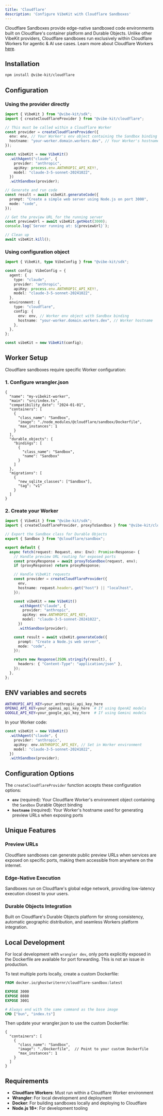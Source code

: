 ```yaml
---
title: 'Cloudflare'
description: 'Configure VibeKit with Cloudflare Sandboxes'
---
```


Cloudflare Sandboxes provide edge-native sandboxed code environments built on Cloudflare's container platform and Durable Objects. Unlike other VibeKit providers, Cloudflare sandboxes run exclusively within Cloudflare Workers for agentic & AI use cases. Learn more about Cloudflare Workers [here](https://workers.cloudflare.com/).

## Installation

```bash
npm install @vibe-kit/cloudflare
```

## Configuration

### Using the provider directly

```typescript
import { VibeKit } from "@vibe-kit/sdk";
import { createCloudflareProvider } from "@vibe-kit/cloudflare";

// This must be called within a Cloudflare Worker
const provider = createCloudflareProvider({
  env: env, // Your Worker's env object containing the Sandbox binding
  hostname: "your-worker.domain.workers.dev", // Your Worker's hostname
});

const vibeKit = new VibeKit()
  .withAgent("claude", {
    provider: "anthropic",
    apiKey: process.env.ANTHROPIC_API_KEY!,
    model: "claude-3-5-sonnet-20241022",
  })
  .withSandbox(provider);

// Generate and run code
const result = await vibeKit.generateCode({
  prompt: "Create a simple web server using Node.js on port 3000",
  mode: "code",
});

// Get the preview URL for the running server
const previewUrl = await vibeKit.getHost(3000);
console.log(`Server running at: ${previewUrl}`);

// Clean up
await vibeKit.kill();
```

### Using configuration object

```typescript
import { VibeKit, type VibeConfig } from "@vibe-kit/sdk";

const config: VibeConfig = {
  agent: {
    type: "claude",
    provider: "anthropic",
    apiKey: process.env.ANTHROPIC_API_KEY!,
    model: "claude-3-5-sonnet-20241022",
  },
  environment: {
    type: "cloudflare",
    config: {
      env: env, // Worker env object with Sandbox binding
      hostname: "your-worker.domain.workers.dev", // Worker hostname
    },
  },
};

const vibeKit = new VibeKit(config);
```

## Worker Setup

Cloudflare sandboxes require specific Worker configuration:

### 1. Configure wrangler.json

```jsonc
{
  "name": "my-vibekit-worker",
  "main": "src/index.ts",
  "compatibility_date": "2024-01-01",
  "containers": [
    {
      "class_name": "Sandbox",
      "image": "./node_modules/@cloudflare/sandbox/Dockerfile",
      "max_instances": 1
    }
  ],
  "durable_objects": {
    "bindings": [
      {
        "class_name": "Sandbox",
        "name": "Sandbox"
      }
    ]
  },
  "migrations": [
    {
      "new_sqlite_classes": ["Sandbox"],
      "tag": "v1"
    }
  ]
}
```

### 2. Create your Worker

```typescript
import { VibeKit } from "@vibe-kit/sdk";
import { createCloudflareProvider, proxyToSandbox } from "@vibe-kit/cloudflare";

// Export the Sandbox class for Durable Objects
export { Sandbox } from "@cloudflare/sandbox";

export default {
  async fetch(request: Request, env: Env): Promise<Response> {
    // Handle preview URL routing for exposed ports
    const proxyResponse = await proxyToSandbox(request, env);
    if (proxyResponse) return proxyResponse;

    // Handle VibeKit requests
    const provider = createCloudflareProvider({
      env,
      hostname: request.headers.get("host") || "localhost",
    });

    const vibeKit = new VibeKit()
      .withAgent("claude", {
        provider: "anthropic",
        apiKey: env.ANTHROPIC_API_KEY,
        model: "claude-3-5-sonnet-20241022",
      })
      .withSandbox(provider);

    const result = await vibeKit.generateCode({
      prompt: "Create a Node.js web server",
      mode: "code",
    });

    return new Response(JSON.stringify(result), {
      headers: { "Content-Type": "application/json" },
    });
  },
};
```

## ENV variables and secrets

```bash
ANTHROPIC_API_KEY=your_anthropic_api_key_here
OPENAI_API_KEY=your_openai_api_key_here  # If using OpenAI models
GOOGLE_API_KEY=your_google_api_key_here  # If using Gemini models
```

In your Worker code:

```typescript
const vibeKit = new VibeKit()
  .withAgent("claude", {
    provider: "anthropic",
    apiKey: env.ANTHROPIC_API_KEY, // Set in Worker environment
    model: "claude-3-5-sonnet-20241022",
  })
  .withSandbox(provider);
```

## Configuration Options

The `createCloudflareProvider` function accepts these configuration options:

- **`env`** (required): Your Cloudflare Worker's environment object containing the `Sandbox` Durable Object binding
- **`hostname`** (required): Your Worker's hostname used for generating preview URLs when exposing ports

## Unique Features

### Preview URLs
Cloudflare sandboxes can generate public preview URLs when services are exposed on specific ports, making them accessible from anywhere on the internet.

### Edge-Native Execution
Sandboxes run on Cloudflare's global edge network, providing low-latency execution closest to your users.

### Durable Objects Integration
Built on Cloudflare's Durable Objects platform for strong consistency, automatic geographic distribution, and seamless Workers platform integration.

## Local Development

For local development with `wrangler dev`, only ports explicitly exposed in the Dockerfile are available for port forwarding. This is not an issue in production.

To test multiple ports locally, create a custom Dockerfile:

```dockerfile
FROM docker.io/ghostwriternr/cloudflare-sandbox:latest

EXPOSE 3000
EXPOSE 8080
EXPOSE 3001

# Always end with the same command as the base image
CMD ["bun", "index.ts"]
```

Then update your wrangler.json to use the custom Dockerfile:

```jsonc
{
  "containers": [
    {
      "class_name": "Sandbox",
      "image": "./Dockerfile",  // Point to your custom Dockerfile
      "max_instances": 1
    }
  ]
}
```

## Requirements

- **Cloudflare Workers**: Must run within a Cloudflare Worker environment
- **Wrangler**: For local development and deployment
- **Docker**: For building sandboxes locally and deploying to Cloudflare
- **Node.js 18+**: For development tooling

